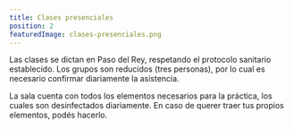 ```yaml
---
title: Clases presenciales
position: 2
featuredImage: clases-presenciales.png
---
```



Las clases se dictan en Paso del Rey, respetando el protocolo sanitario establecido. Los grupos son reducidos (tres personas), por lo cual es necesario confirmar diariamente la asistencia.

La sala cuenta con todos los elementos necesarios para la práctica, los cuales son desinfectados diariamente. En caso de querer traer tus propios elementos, podés hacerlo.

<ConsideracionesGenerales />
